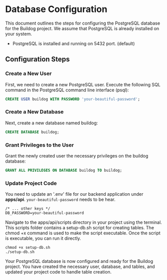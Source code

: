# Database Configuration

This document outlines the steps for configuring the PostgreSQL database for the Buildog project. We assume that PostgreSQL is already installed on your system.

- PostgreSQL is installed and running on 5432 port. (default)

## Configuration Steps

### Create a New User

First, we need to create a new PostgreSQL user. Execute the following SQL command in the PostgreSQL command line interface (psql):

```sql
CREATE USER buildog WITH PASSWORD 'your-beautiful-password';
```

### Create a New Database

Next, create a new database named buildog:
```sql
CREATE DATABASE buildog;
```

### Grant Privileges to the User

Grant the newly created user the necessary privileges on the buildog database:
```sql
GRANT ALL PRIVILEGES ON DATABASE buildog TO buildog;
```

### Update Project Code

You need to update an '.env' file for our backend application under **apps/api**. `your-beautiful-password` needs to be hear.

```env
/* ... other keys */
DB_PASSWORD=your-beautiful-password
```


Navigate to the apps/api/scripts directory in your project using the terminal. This scripts folder contains a setup-db.sh script for creating tables. The chmod +x command is used to make the script executable. Once the script is executable, you can run it directly.
```
chmod +x setup-db.sh
./setup-db.sh
```

Your PostgreSQL database is now configured and ready for the Buildog project. You have created the necessary user, database, and tables, and updated your project code to handle table creation.
